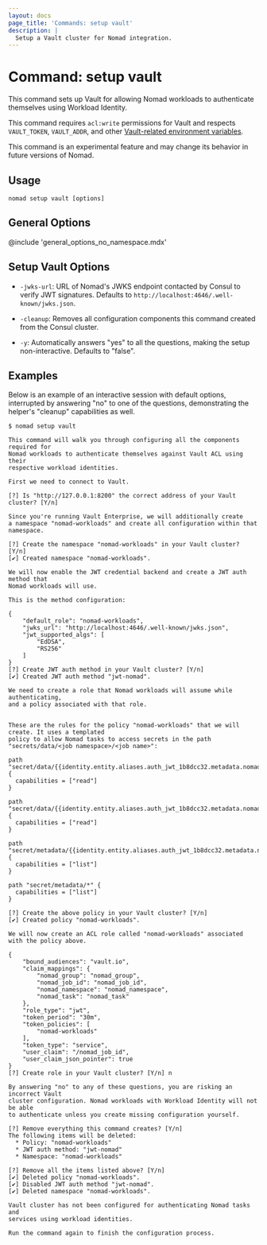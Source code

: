 ```yaml
---
layout: docs
page_title: 'Commands: setup vault'
description: |
  Setup a Vault cluster for Nomad integration.
---
```


# Command: setup vault

This command sets up Vault for allowing Nomad workloads to authenticate
themselves using Workload Identity.

This command requires `acl:write` permissions for Vault and respects
`VAULT_TOKEN`, `VAULT_ADDR`, and other [Vault-related environment
variables][vaultenv].

<Warning>

This command is an experimental feature and may change its behavior in future
versions of Nomad.

</Warning>

## Usage

```plaintext
nomad setup vault [options]
```

## General Options

@include 'general_options_no_namespace.mdx'

## Setup Vault Options

- `-jwks-url`: URL of Nomad's JWKS endpoint contacted by Consul to verify JWT
  signatures. Defaults to `http://localhost:4646/.well-known/jwks.json`.

- `-cleanup`: Removes all configuration components this command created from the
  Consul cluster.

- `-y`: Automatically answers "yes" to all the questions, making the setup
  non-interactive. Defaults to "false".

## Examples

Below is an example of an interactive session with default options, interrupted
by answering "no" to one of the questions, demonstrating the helper's "cleanup"
capabilities as well.

```shell-session
$ nomad setup vault

This command will walk you through configuring all the components required for
Nomad workloads to authenticate themselves against Vault ACL using their
respective workload identities.

First we need to connect to Vault.

[?] Is "http://127.0.0.1:8200" the correct address of your Vault cluster? [Y/n]

Since you're running Vault Enterprise, we will additionally create
a namespace "nomad-workloads" and create all configuration within that namespace.

[?] Create the namespace "nomad-workloads" in your Vault cluster? [Y/n]
[✔] Created namespace "nomad-workloads".

We will now enable the JWT credential backend and create a JWT auth method that
Nomad workloads will use.

This is the method configuration:

{
    "default_role": "nomad-workloads",
    "jwks_url": "http://localhost:4646/.well-known/jwks.json",
    "jwt_supported_algs": [
        "EdDSA",
        "RS256"
    ]
}
[?] Create JWT auth method in your Vault cluster? [Y/n]
[✔] Created JWT auth method "jwt-nomad".

We need to create a role that Nomad workloads will assume while authenticating,
and a policy associated with that role.


These are the rules for the policy "nomad-workloads" that we will create. It uses a templated
policy to allow Nomad tasks to access secrets in the path
"secrets/data/<job namespace>/<job name>":

path "secret/data/{{identity.entity.aliases.auth_jwt_1b8dcc32.metadata.nomad_namespace}}/{{identity.entity.aliases.auth_jwt_1b8dcc32.metadata.nomad_job_id}}/*" {
  capabilities = ["read"]
}

path "secret/data/{{identity.entity.aliases.auth_jwt_1b8dcc32.metadata.nomad_namespace}}/{{identity.entity.aliases.auth_jwt_1b8dcc32.metadata.nomad_job_id}}" {
  capabilities = ["read"]
}

path "secret/metadata/{{identity.entity.aliases.auth_jwt_1b8dcc32.metadata.nomad_namespace}}/*" {
  capabilities = ["list"]
}

path "secret/metadata/*" {
  capabilities = ["list"]
}

[?] Create the above policy in your Vault cluster? [Y/n]
[✔] Created policy "nomad-workloads".

We will now create an ACL role called "nomad-workloads" associated with the policy above.

{
    "bound_audiences": "vault.io",
    "claim_mappings": {
        "nomad_group": "nomad_group",
        "nomad_job_id": "nomad_job_id",
        "nomad_namespace": "nomad_namespace",
        "nomad_task": "nomad_task"
    },
    "role_type": "jwt",
    "token_period": "30m",
    "token_policies": [
        "nomad-workloads"
    ],
    "token_type": "service",
    "user_claim": "/nomad_job_id",
    "user_claim_json_pointer": true
}
[?] Create role in your Vault cluster? [Y/n] n

By answering "no" to any of these questions, you are risking an incorrect Vault
cluster configuration. Nomad workloads with Workload Identity will not be able
to authenticate unless you create missing configuration yourself.

[?] Remove everything this command creates? [Y/n]
The following items will be deleted:
  * Policy: "nomad-workloads"
  * JWT auth method: "jwt-nomad"
  * Namespace: "nomad-workloads"

[?] Remove all the items listed above? [Y/n]
[✔] Deleted policy "nomad-workloads".
[✔] Disabled JWT auth method "jwt-nomad".
[✔] Deleted namespace "nomad-workloads".

Vault cluster has not been configured for authenticating Nomad tasks and
services using workload identities.

Run the command again to finish the configuration process.
```

[vaultenv]: /vault/docs/commands#environment-variables
